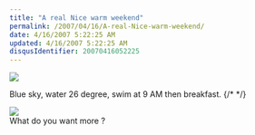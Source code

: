 ```yaml
---
title: "A real Nice warm weekend"
permalink: /2007/04/16/A-real-Nice-warm-weekend/
date: 4/16/2007 5:22:25 AM
updated: 4/16/2007 5:22:25 AM
disqusIdentifier: 20070416052225
---
```

![](/images/2007/nicewe1.jpg) 

Blue sky, water 26 degree, swim at 9 AM then breakfast.
{/* <!-- more --> */}

![](/images/2007/nicewe2.jpg)   
What do you want more ?
